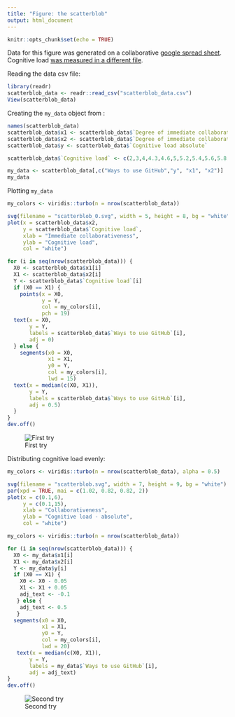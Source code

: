 ```yaml
---
title: "Figure: the scatterblob"
output: html_document
---
```


```r
knitr::opts_chunk$set(echo = TRUE)
```

Data for this figure was generated on a collaborative [google spread sheet](https://docs.google.com/spreadsheets/d/1Ls0DofQWSZQsqtP4OLFj326sGfWsklrI2tA1GNUTR6g/edit#gid=0). Cognitive load [was measured in a different file](https://docs.google.com/spreadsheets/d/1OLBR3M0uV3PMSazWUYHgPeX28wllAgS4PIlJXaNu-2o/edit#gid=0). 

Reading the data csv file:

```r
library(readr)
scatterblob_data <- readr::read_csv("scatterblob_data.csv")
View(scatterblob_data)
```

Creating the `my_data` object from :

```r
names(scatterblob_data)
scatterblob_data$x1 <- scatterblob_data$`Degree of immediate collaborativeness X1`
scatterblob_data$x2 <- scatterblob_data$`Degree of immediate collaborativeness X2`
scatterblob_data$y <- scatterblob_data$`Cognitive load absolute`

scatterblob_data$`Cognitive load` <- c(2,3,4,4.3,4.6,5,5.2,5.4,5.6,5.8,6,6.5,9,9.5)

my_data <- scatterblob_data[,c("Ways to use GitHub","y", "x1", "x2")]
my_data
```


Plotting `my_data`

```r
my_colors <- viridis::turbo(n = nrow(scatterblob_data))

svg(filename = "scatterblob_0.svg", width = 5, height = 8, bg = "white")
plot(x = scatterblob_data$x2, 
     y = scatterblob_data$`Cognitive load`, 
     xlab = "Immediate collaborativeness",
     ylab = "Cognitive load",
     col = "white")

for (i in seq(nrow(scatterblob_data))) {
  X0 <- scatterblob_data$x1[i]
  X1 <- scatterblob_data$x2[i]
  Y <- scatterblob_data$`Cognitive load`[i]
  if (X0 == X1) {
    points(x = X0, 
           y = Y,
           col = my_colors[i],
           pch = 19)
  text(x = X0, 
       y = Y, 
       labels = scatterblob_data$`Ways to use GitHub`[i],
       adj = 0)
  } else {
    segments(x0 = X0,
             x1 = X1,
             y0 = Y,
             col = my_colors[i],
             lwd = 15)
  text(x = median(c(X0, X1)), 
       y = Y, 
       labels = scatterblob_data$`Ways to use GitHub`[i],
       adj = 0.5)
  }
}
dev.off()
```
![First try](scatterblob_0.svg)

Distributing cognitive load evenly:

```r
my_colors <- viridis::turbo(n = nrow(scatterblob_data), alpha = 0.5)

svg(filename = "scatterblob.svg", width = 7, height = 9, bg = "white")
par(xpd = TRUE, mai = c(1.02, 0.82, 0.82, 2))
plot(x = c(0.1,6), 
     y = c(0.1,15), 
     xlab = "Collaborativeness",
     ylab = "Cognitive load - absolute",
     col = "white")

my_colors <- viridis::turbo(n = nrow(scatterblob_data))

for (i in seq(nrow(scatterblob_data))) {
  X0 <- my_data$x1[i]
  X1 <- my_data$x2[i]
  Y <- my_data$y[i]
  if (X0 == X1) {
    X0 <- X0 - 0.05
    X1 <- X1 + 0.05
    adj_text <- -0.1
   } else {
    adj_text <- 0.5
   }
  segments(x0 = X0,
           x1 = X1,
           y0 = Y,
           col = my_colors[i],
           lwd = 20)
   text(x = median(c(X0, X1)), 
       y = Y, 
       labels = my_data$`Ways to use GitHub`[i],
       adj = adj_text)
}
dev.off()
```

![Second try](scatterblob.svg)

